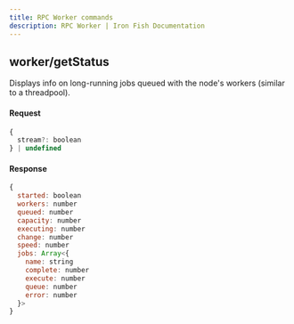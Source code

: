 ```yaml
---
title: RPC Worker commands
description: RPC Worker | Iron Fish Documentation
---
```


## worker/getStatus

Displays info on long-running jobs queued with the node's workers (similar to a threadpool).

#### Request

```js
{
  stream?: boolean
} | undefined
```

#### Response

```js
{
  started: boolean
  workers: number
  queued: number
  capacity: number
  executing: number
  change: number
  speed: number
  jobs: Array<{
    name: string
    complete: number
    execute: number
    queue: number
    error: number
  }>
}
```
